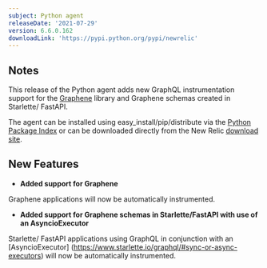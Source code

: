 ```yaml
---
subject: Python agent
releaseDate: '2021-07-29'
version: 6.6.0.162
downloadLink: 'https://pypi.python.org/pypi/newrelic'
---
```


## Notes

This release of the Python agent adds new GraphQL instrumentation support for the [Graphene](https://graphene-python.org/) library and Graphene schemas created in Starlette/ FastAPI.

The agent can be installed using easy_install/pip/distribute via the [Python Package Index](https://pypi.python.org/pypi/newrelic) or can be downloaded directly from the New Relic [download site](http://download.newrelic.com/python_agent/release).

## New Features

* **Added support for Graphene**

Graphene applications will now be automatically instrumented. 


* **Added support for Graphene schemas in Starlette/FastAPI with use of an AsyncioExecutor**

Starlette/ FastAPI applications using GraphQL in conjunction with an [AsyncioExecutor] (https://www.starlette.io/graphql/#sync-or-async-executors) will now be automatically instrumented.
